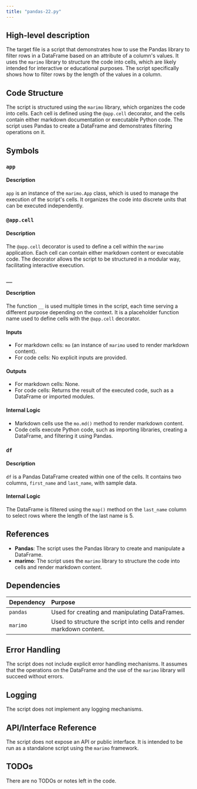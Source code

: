 ```yaml
---
title: "pandas-22.py"
---
```


## High-level description
The target file is a script that demonstrates how to use the Pandas library to filter rows in a DataFrame based on an attribute of a column's values. It uses the `marimo` library to structure the code into cells, which are likely intended for interactive or educational purposes. The script specifically shows how to filter rows by the length of the values in a column.

## Code Structure
The script is structured using the `marimo` library, which organizes the code into cells. Each cell is defined using the `@app.cell` decorator, and the cells contain either markdown documentation or executable Python code. The script uses Pandas to create a DataFrame and demonstrates filtering operations on it.

## Symbols

### `app`
#### Description
`app` is an instance of the `marimo.App` class, which is used to manage the execution of the script's cells. It organizes the code into discrete units that can be executed independently.

### `@app.cell`
#### Description
The `@app.cell` decorator is used to define a cell within the `marimo` application. Each cell can contain either markdown content or executable code. The decorator allows the script to be structured in a modular way, facilitating interactive execution.

### `__`
#### Description
The function `__` is used multiple times in the script, each time serving a different purpose depending on the context. It is a placeholder function name used to define cells with the `@app.cell` decorator.

#### Inputs
- For markdown cells: `mo` (an instance of `marimo` used to render markdown content).
- For code cells: No explicit inputs are provided.

#### Outputs
- For markdown cells: None.
- For code cells: Returns the result of the executed code, such as a DataFrame or imported modules.

#### Internal Logic
- Markdown cells use the `mo.md()` method to render markdown content.
- Code cells execute Python code, such as importing libraries, creating a DataFrame, and filtering it using Pandas.

### `df`
#### Description
`df` is a Pandas DataFrame created within one of the cells. It contains two columns, `first_name` and `last_name`, with sample data.

#### Internal Logic
The DataFrame is filtered using the `map()` method on the `last_name` column to select rows where the length of the last name is 5.

## References
- **Pandas**: The script uses the Pandas library to create and manipulate a DataFrame.
- **marimo**: The script uses the `marimo` library to structure the code into cells and render markdown content.

## Dependencies
| Dependency | Purpose |
|:-----------|:--------|
| `pandas` | Used for creating and manipulating DataFrames. |
| `marimo` | Used to structure the script into cells and render markdown content. |

## Error Handling
The script does not include explicit error handling mechanisms. It assumes that the operations on the DataFrame and the use of the `marimo` library will succeed without errors.

## Logging
The script does not implement any logging mechanisms.

## API/Interface Reference
The script does not expose an API or public interface. It is intended to be run as a standalone script using the `marimo` framework.

## TODOs
There are no TODOs or notes left in the code.